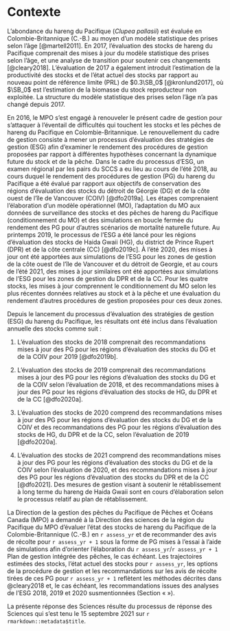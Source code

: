 # Contexte

L’abondance du hareng du Pacifique (*Clupea pallasii*) est évaluée en Colombie-Britannique (C.-B.) au moyen d’un modèle statistique des prises selon l’âge [@martell2011].
En 2017, l’évaluation des stocks de hareng du Pacifique comprenait des mises à jour du modèle statistique des prises selon l’âge, et une analyse de transition pour soutenir ces changements [@cleary2018].
L’évaluation de 2017 a également introduit l’estimation de la productivité des stocks et de l’état actuel des stocks par rapport au nouveau point de référence limite (PRL) de $0.3\SB_0$ [@kronlund2017], où $\SB_0$ est l’estimation de la biomasse du stock reproducteur non exploitée.
La structure du modèle statistique des prises selon l’âge n’a pas changé depuis 2017.

En 2016, le MPO s’est engagé à renouveler le présent cadre de gestion pour s’attaquer à l’éventail de difficultés qui touchent les stocks et les pêches de hareng du Pacifique en Colombie-Britannique.
Le renouvellement du cadre de gestion consiste à mener un processus d’évaluation des stratégies de gestion (ESG) afin d’examiner le rendement des procédures de gestion proposées par rapport à différentes hypothèses concernant la dynamique future du stock et de la pêche.
Dans le cadre du processus d’ESG, un examen régional par les pairs du SCCS a eu lieu au cours de l’été 2018, au cours duquel le rendement des procédures de gestion (PG) du hareng du Pacifique a été évalué par rapport aux objectifs de conservation des régions d’évaluation des stocks du détroit de Géorgie (DG) et de la côte ouest de l’île de Vancouver (COIV) [@dfo2019a].
Les étapes comprenaient l’élaboration d’un modèle opérationnel (MO), l’adaptation du MO aux données de surveillance des stocks et des pêches de hareng du Pacifique (conditionnement du MO) et des simulations en boucle fermée du rendement des PG pour d’autres scénarios de mortalité naturelle future.
Au printemps 2019, le processus de l’ESG a été lancé pour les régions d’évaluation des stocks de Haida Gwaii (HG), du district de Prince Rupert (DPR) et de la côte centrale (CC) [@dfo2019c].
À l’été 2020, des mises à jour ont été apportées aux simulations de l’ESG pour les zones de gestion de la côte ouest de l’île de Vancouver et du détroit de Georgie, et au cours de l’été 2021, des mises à jour similaires ont été apportées aux simulations de l’ESG pour les zones de gestion du DPR et de la CC.
Pour les quatre stocks, les mises à jour comprennent le conditionnement du MO selon les plus récentes données relatives au stock et à la pêche et une évaluation du rendement d’autres procédures de gestion proposées pour ces deux zones.

Depuis le lancement du processus d’évaluation des stratégies de gestion (ESG) du hareng du Pacifique, les résultats ont été inclus dans l’évaluation annuelle des stocks comme suit :

1. L’évaluation des stocks de 2018 comprenait des recommandations mises à jour des PG pour les régions d’évaluation des stocks du DG et de la COIV pour 2019 [@dfo2019b].

1. L’évaluation des stocks de 2019 comprenait des recommandations mises à jour des PG pour les régions d’évaluation des stocks du DG et de la COIV selon l’évaluation de 2018, et des recommandations mises à jour des PG pour les régions d’évaluation des stocks de HG, du DPR et de la CC [@dfo2020a].

1. L’évaluation des stocks de 2020 comprend des recommandations mises à jour des PG pour les régions d’évaluation des stocks du DG et de la COIV et des recommandations des PG pour les régions d’évaluation des stocks de HG, du DPR et de la CC, selon l’évaluation de 2019 [@dfo2020a].

1. L’évaluation des stocks de 2021 comprend des recommandations mises à jour des PG pour les régions d’évaluation des stocks du DG et de la COIV selon l’évaluation de 2020, et des recommandations mises à jour des PG pour les régions d’évaluation des stocks du DPR et de la CC [@dfo2021].
Des mesures de gestion visant à soutenir le rétablissement à long terme du hareng de Haida Gwaii sont en cours d’élaboration selon le processus relatif au plan de rétablissement.

La Direction de la gestion des pêches du Pacifique de Pêches et Océans Canada (MPO) a demandé à la Direction des sciences de la région du Pacifique du MPO d’évaluer l’état des stocks de hareng du Pacifique de la Colombie-Britannique (C.-B.) en `r assess_yr` et de recommander des avis de récolte pour `r assess_yr + 1` sous la forme de PG mises à l’essai à l’aide de simulations afin d’orienter l’élaboration du `r assess_yr`/`r assess_yr + 1` Plan de gestion intégrée des pêches, le cas échéant.
Les trajectoires estimées des stocks, l’état actuel des stocks pour `r assess_yr`, les options de la procédure de gestion et les recommandations sur les avis de récolte tirées de ces PG pour `r assess_yr + 1` reflètent les méthodes décrites dans @cleary2018 et, le cas échéant, les recommandations issues des analyses de l’ESG 2018, 2019 et 2020 susmentionnées (Section « \nameref{sec:harv-opts} »).

La présente réponse des Sciences résulte du processus de réponse des Sciences qui s’est tenu le 15 septembre 2021 sur `r rmarkdown::metadata$title`.
